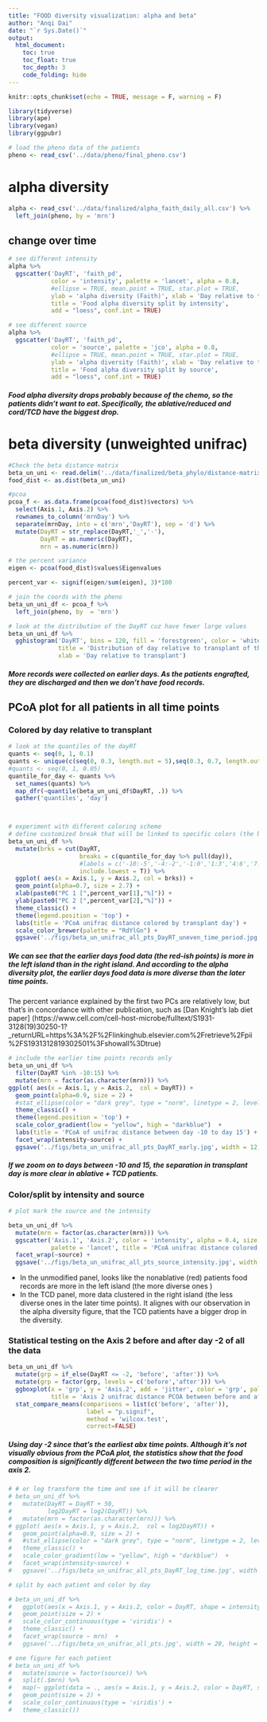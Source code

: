 ```yaml
---
title: "FOOD diversity visualization: alpha and beta"
author: "Anqi Dai"
date: "`r Sys.Date()`"
output:
  html_document:
    toc: true
    toc_float: true
    toc_depth: 3
    code_folding: hide
---
```


```r
knitr::opts_chunk$set(echo = TRUE, message = F, warning = F)
```

```r
library(tidyverse)
library(ape)
library(vegan)
library(ggpubr)
```

```r
# load the pheno data of the patients 
pheno <- read_csv('../data/pheno/final_pheno.csv')
```


# alpha diversity

```r
alpha <- read_csv('../data/finalized/alpha_faith_daily_all.csv') %>% 
  left_join(pheno, by = 'mrn')
```

## change over time

```r
# see different intensity
alpha %>% 
  ggscatter('DayRT', 'faith_pd', 
            color = 'intensity', palette = 'lancet', alpha = 0.8,
            #ellipse = TRUE, mean.point = TRUE, star.plot = TRUE,
            ylab = 'alpha diversity (Faith)', xlab = 'Day relative to transplant',
            title = 'Food alpha diversity split by intensity',
            add = "loess", conf.int = TRUE)
```

```r
# see different source 
alpha %>% 
  ggscatter('DayRT', 'faith_pd', 
            color = 'source', palette = 'jco', alpha = 0.8,
            #ellipse = TRUE, mean.point = TRUE, star.plot = TRUE,
            ylab = 'alpha diversity (Faith)', xlab = 'Day relative to transplant',
            title = 'Food alpha diversity split by source',
            add = "loess", conf.int = TRUE)
```

##### **Food** alpha diversity drops probably because of the chemo, so the patients didn't want to eat. Specifically, the ablative/reduced and cord/TCD have the biggest drop. 



# beta diversity (unweighted unifrac)

```r
#Check the beta distance matrix
beta_un_uni <- read.delim('../data/finalized/beta_phylo/distance-matrix.tsv', sep = '\t', row.names = 1)
food_dist <- as.dist(beta_un_uni)

#pcoa
pcoa_f <- as.data.frame(pcoa(food_dist)$vectors) %>% 
  select(Axis.1, Axis.2) %>% 
  rownames_to_column('mrnDay') %>% 
  separate(mrnDay, into = c('mrn','DayRT'), sep = 'd') %>% 
  mutate(DayRT = str_replace(DayRT,'_','-'),
         DayRT = as.numeric(DayRT),
         mrn = as.numeric(mrn))

# the percent variance
eigen <- pcoa(food_dist)$values$Eigenvalues

percent_var <- signif(eigen/sum(eigen), 3)*100
```

```r
# join the coords with the pheno
beta_un_uni_df <- pcoa_f %>% 
  left_join(pheno, by  = 'mrn')
```

```r
# look at the distribution of the DayRT cuz have fewer large values
beta_un_uni_df %>% 
  gghistogram('DayRT', bins = 120, fill = 'forestgreen', color = 'white',
              title = 'Distribution of day relative to transplant of the food records',
              xlab = 'Day relative to transplant')
```

##### More records were collected on earlier days. As the patients engrafted, they are discharged and then we don't have food records.



## PCoA plot for all patients in all time points

### Colored by day relative to transplant


```r
# look at the quantiles of the dayRT
quants <- seq(0, 1, 0.1)
quants <- unique(c(seq(0, 0.3, length.out = 5),seq(0.3, 0.7, length.out = 3),1.0))
#quants <- seq(0, 1, 0.05)
quantile_for_day <- quants %>% 
  set_names(quants) %>% 
  map_dfr(~quantile(beta_un_uni_df$DayRT, .)) %>% 
  gather('quantiles', 'day')



# experiment with different coloring scheme 
# define customized break that will be linked to specific colors (the breaks can be uneven to display the spread and structure of the data)
beta_un_uni_df %>% 
  mutate(brks = cut(DayRT, 
                    breaks = c(quantile_for_day %>% pull(day)),
                    #labels = c('-10:-5','-4:-2','-1:0','1:3','4:6','7:9','10:12','13:16','17:21','22:41'), 
                    include.lowest = T)) %>% 
  ggplot( aes(x = Axis.1, y = Axis.2, col = brks)) +
  geom_point(alpha=0.7, size = 2.7) +
  xlab(paste0("PC 1 [",percent_var[1],"%]")) +
  ylab(paste0("PC 2 [",percent_var[2],"%]")) +
  theme_classic() +
  theme(legend.position = 'top') +
  labs(title = 'PCoA unifrac distance colored by transplant day') +
  scale_color_brewer(palette = "RdYlGn") +
  ggsave('../figs/beta_un_unifrac_all_pts_DayRT_uneven_time_period.jpg', width = 5, height = 4)

```

##### We can see that the earlier days food data (the red-ish points) is more in the left island than in the right island. And according to the alpha diversity plot, the earlier days food data is more diverse than the later time points.

The percent variance explained by the first two PCs are relatively low, but that's in concordance with other publication, such as [Dan Knight's lab diet paper] (https://www.cell.com/cell-host-microbe/fulltext/S1931-3128(19)30250-1?_returnURL=https%3A%2F%2Flinkinghub.elsevier.com%2Fretrieve%2Fpii%2FS1931312819302501%3Fshowall%3Dtrue)



```r
# include the earlier time points records only
beta_un_uni_df %>% 
  filter(DayRT %in% -10:15) %>% 
  mutate(mrn = factor(as.character(mrn))) %>% 
ggplot( aes(x = Axis.1, y = Axis.2,  col = DayRT)) +
  geom_point(alpha=0.9, size = 2) +
  #stat_ellipse(color = "dark grey", type = "norm", linetype = 2, level = 0.95, alpha = 0.5) +
  theme_classic() +
  theme(legend.position = 'top') +
  scale_color_gradient(low = "yellow", high = "darkblue")  +
  labs(title = 'PCoA of unifrac distance between day -10 to day 15') + 
  facet_wrap(intensity~source) +
  ggsave('../figs/beta_un_unifrac_all_pts_DayRT_early.jpg', width = 12, height = 8)
```

##### If we zoom on to days between -10 and 15, the separation in transplant day is more clear in ablative + TCD patients.



### Color/split by intensity and source 

```r
# plot mark the source and the intensity

beta_un_uni_df %>% 
  mutate(mrn = factor(as.character(mrn))) %>%
  ggscatter('Axis.1', 'Axis.2', color = 'intensity', alpha = 0.4, size = 2.7,
            palette = 'lancet', title = 'PCoA unifrac distance colored by intensity') +
  facet_wrap(~source) +
  ggsave('../figs/beta_un_unifrac_all_pts_source_intensity.jpg', width = 13, height = 8)
```

- In the unmodified panel, looks like the nonablative (red) patients food records are more in the left island (the more diverse ones )
- In the TCD panel, more data clustered in the right island (the less diverse ones in the later time points). It alignes with our observation in the alpha diversity figure, that the TCD patients have a bigger drop in the diversity.







### Statistical testing on the Axis 2 before and after day -2 of all the data

```r
beta_un_uni_df %>% 
  mutate(grp = if_else(DayRT <= -2, 'before', 'after')) %>% 
  mutate(grp = factor(grp, levels = c('before','after'))) %>% 
  ggboxplot(x = 'grp', y = 'Axis.2', add = 'jitter', color = 'grp', palette = 'nejm',
            title = 'Axis 2 unifrac distance PCOA between before and after day -2') +
  stat_compare_means(comparisons = list(c('before', 'after')),
                      label = "p.signif",
                      method = 'wilcox.test',
                      correct=FALSE)
```

##### Using day -2 since that's the earliest abx time points. Although it's not visually obvious from the PCoA plot, the statistics show that the food composition is significantly different between the two time period in the axis 2.  

```r
# # or log transform the time and see if it will be clearer
# beta_un_uni_df %>% 
#   mutate(DayRT = DayRT + 50,
#          log2DayRT = log2(DayRT)) %>% 
#   mutate(mrn = factor(as.character(mrn))) %>% 
# ggplot( aes(x = Axis.1, y = Axis.2,  col = log2DayRT)) +
#   geom_point(alpha=0.9, size = 2) +
#   #stat_ellipse(color = "dark grey", type = "norm", linetype = 2, level = 0.95, alpha = 0.5) +
#   theme_classic() +
#   scale_color_gradient(low = "yellow", high = "darkblue")  +
#   facet_wrap(intensity~source) +
#   ggsave('../figs/beta_un_unifrac_all_pts_DayRT_log_time.jpg', width = 12, height = 8)
```


```r
# split by each patient and color by day 

# beta_un_uni_df %>% 
#   ggplot(aes(x = Axis.1, y = Axis.2, color = DayRT, shape = intensity)) +
#   geom_point(size = 2) +
#   scale_color_continuous(type = 'viridis') +
#   theme_classic() +
#   facet_wrap(source ~ mrn)  +
#   ggsave('../figs/beta_un_unifrac_all_pts.jpg', width = 20, height = 15)
```

```r
# one figure for each patient
# beta_un_uni_df %>% 
#   mutate(source = factor(source)) %>% 
#   split(.$mrn) %>% 
#   map(~ ggplot(data = ., aes(x = Axis.1, y = Axis.2, color = DayRT, shape = intensity, size = source)) +
#   geom_point(size = 2) +
#   scale_color_continuous(type = 'viridis') +
#   theme_classic())
  
```
